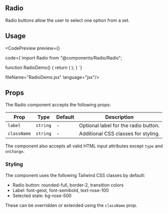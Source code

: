 
## Radio

Radio buttons allow the user to select one option from a set.

## Usage

<CodePreview preview={<Radio label="Label" />} 

code={`import Radio from "@components/Radio/Radio";

function RadioDemo() {
  return (
    <Radio label="Label" />
  );
}
`}

fileName="RadioDemo.jsx"
language="jsx"/>

## Props

The Radio component accepts the following props:

| Prop | Type | Default | Description |
| ---- | ---- | ------- | ----------- |
| `label` | `string` | - | Optional label for the radio button. |
| `className` | `string` | - | Additional CSS classes for styling. |

The component also accepts all valid HTML input attributes except `type` and `onChange`.

### Styling

The component uses the following Tailwind CSS classes by default:

- Radio button: rounded-full, border-2, transition colors
- Label: font-geist, font-semibold, text-rose-100
- Selected state: bg-rose-500

These can be overridden or extended using the `className` prop.